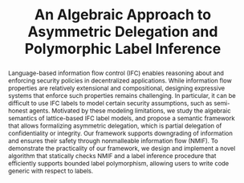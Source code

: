 ---
title: An Algebraic Approach to Asymmetric Delegation and Polymorphic Label Inference
abstract: Language-based information flow control (IFC) enables reasoning about and enforcing security policies in decentralized applications. While information flow properties are relatively extensional and compositional, designing expressive systems that enforce such properties remains challenging. In particular, it can be difficult to use IFC labels to model certain security assumptions, such as semi-honest agents. Motivated by these modeling limitations, we study the algebraic semantics of lattice-based IFC label models, and propose a semantic framework that allows formalizing asymmetric delegation, which is partial delegation of confidentiality or integrity. Our framework supports downgrading of information and ensures their safety through nonmalleable information flow (NMIF). To demonstrate the practicality of our framework, we design and implement a novel algorithm that statically checks NMIF and a label inference procedure that efficiently supports bounded label polymorphism, allowing users to write code generic with respect to labels. 
status: Silei Ren, Coşku Acay, Andrew C. Myers; ESORICS 2025
url: https://arxiv.org/abs/2504.20432
order: 1
---